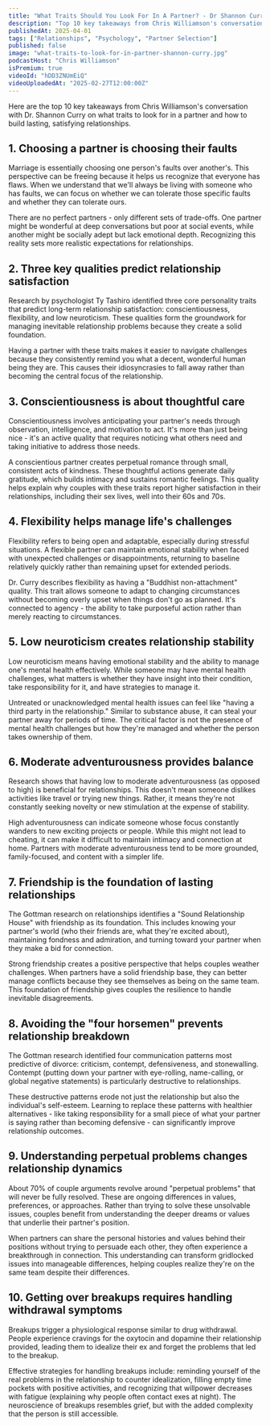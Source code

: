 ```yaml
---
title: "What Traits Should You Look For In A Partner? - Dr Shannon Curry"
description: "Top 10 key takeaways from Chris Williamson's conversation with Dr. Shannon Curry on what traits to look for in a partner and how to build lasting, satisfying relationships."
publishedAt: 2025-04-01
tags: ["Relationships", "Psychology", "Partner Selection"]
published: false
image: "what-traits-to-look-for-in-partner-shannon-curry.jpg"
podcastHost: "Chris Williamson"
isPremium: true
videoId: "hDD3ZNUmEiQ"
videoUploadedAt: "2025-02-27T12:00:00Z"
---
```



<PodcastSummaryPageLayout frontmatter={frontmatter}>

Here are the top 10 key takeaways from Chris Williamson's conversation with Dr. Shannon Curry on what traits to look for in a partner and how to build lasting, satisfying relationships.

## 1. Choosing a partner is choosing their faults

Marriage is essentially choosing one person's faults over another's. This perspective can be freeing because it helps us recognize that everyone has flaws. When we understand that we'll always be living with someone who has faults, we can focus on whether we can tolerate those specific faults and whether they can tolerate ours.

There are no perfect partners - only different sets of trade-offs. One partner might be wonderful at deep conversations but poor at social events, while another might be socially adept but lack emotional depth. Recognizing this reality sets more realistic expectations for relationships.

## 2. Three key qualities predict relationship satisfaction

Research by psychologist Ty Tashiro identified three core personality traits that predict long-term relationship satisfaction: conscientiousness, flexibility, and low neuroticism. These qualities form the groundwork for managing inevitable relationship problems because they create a solid foundation.

Having a partner with these traits makes it easier to navigate challenges because they consistently remind you what a decent, wonderful human being they are. This causes their idiosyncrasies to fall away rather than becoming the central focus of the relationship.

## 3. Conscientiousness is about thoughtful care

Conscientiousness involves anticipating your partner's needs through observation, intelligence, and motivation to act. It's more than just being nice - it's an active quality that requires noticing what others need and taking initiative to address those needs.

A conscientious partner creates perpetual romance through small, consistent acts of kindness. These thoughtful actions generate daily gratitude, which builds intimacy and sustains romantic feelings. This quality helps explain why couples with these traits report higher satisfaction in their relationships, including their sex lives, well into their 60s and 70s.

## 4. Flexibility helps manage life's challenges

Flexibility refers to being open and adaptable, especially during stressful situations. A flexible partner can maintain emotional stability when faced with unexpected challenges or disappointments, returning to baseline relatively quickly rather than remaining upset for extended periods.

Dr. Curry describes flexibility as having a "Buddhist non-attachment" quality. This trait allows someone to adapt to changing circumstances without becoming overly upset when things don't go as planned. It's connected to agency - the ability to take purposeful action rather than merely reacting to circumstances.

## 5. Low neuroticism creates relationship stability

Low neuroticism means having emotional stability and the ability to manage one's mental health effectively. While someone may have mental health challenges, what matters is whether they have insight into their condition, take responsibility for it, and have strategies to manage it.

Untreated or unacknowledged mental health issues can feel like "having a third party in the relationship." Similar to substance abuse, it can steal your partner away for periods of time. The critical factor is not the presence of mental health challenges but how they're managed and whether the person takes ownership of them.

## 6. Moderate adventurousness provides balance

Research shows that having low to moderate adventurousness (as opposed to high) is beneficial for relationships. This doesn't mean someone dislikes activities like travel or trying new things. Rather, it means they're not constantly seeking novelty or new stimulation at the expense of stability.

High adventurousness can indicate someone whose focus constantly wanders to new exciting projects or people. While this might not lead to cheating, it can make it difficult to maintain intimacy and connection at home. Partners with moderate adventurousness tend to be more grounded, family-focused, and content with a simpler life.

## 7. Friendship is the foundation of lasting relationships

The Gottman research on relationships identifies a "Sound Relationship House" with friendship as its foundation. This includes knowing your partner's world (who their friends are, what they're excited about), maintaining fondness and admiration, and turning toward your partner when they make a bid for connection.

Strong friendship creates a positive perspective that helps couples weather challenges. When partners have a solid friendship base, they can better manage conflicts because they see themselves as being on the same team. This foundation of friendship gives couples the resilience to handle inevitable disagreements.

## 8. Avoiding the "four horsemen" prevents relationship breakdown

The Gottman research identified four communication patterns most predictive of divorce: criticism, contempt, defensiveness, and stonewalling. Contempt (putting down your partner with eye-rolling, name-calling, or global negative statements) is particularly destructive to relationships.

These destructive patterns erode not just the relationship but also the individual's self-esteem. Learning to replace these patterns with healthier alternatives - like taking responsibility for a small piece of what your partner is saying rather than becoming defensive - can significantly improve relationship outcomes.

## 9. Understanding perpetual problems changes relationship dynamics

About 70% of couple arguments revolve around "perpetual problems" that will never be fully resolved. These are ongoing differences in values, preferences, or approaches. Rather than trying to solve these unsolvable issues, couples benefit from understanding the deeper dreams or values that underlie their partner's position.

When partners can share the personal histories and values behind their positions without trying to persuade each other, they often experience a breakthrough in connection. This understanding can transform gridlocked issues into manageable differences, helping couples realize they're on the same team despite their differences.

## 10. Getting over breakups requires handling withdrawal symptoms

Breakups trigger a physiological response similar to drug withdrawal. People experience cravings for the oxytocin and dopamine their relationship provided, leading them to idealize their ex and forget the problems that led to the breakup.

Effective strategies for handling breakups include: reminding yourself of the real problems in the relationship to counter idealization, filling empty time pockets with positive activities, and recognizing that willpower decreases with fatigue (explaining why people often contact exes at night). The neuroscience of breakups resembles grief, but with the added complexity that the person is still accessible.

</PodcastSummaryPageLayout>
